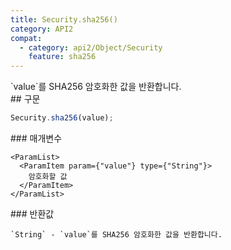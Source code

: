 ```yaml
---
title: Security.sha256()
category: API2
compat:
  - category: api2/Object/Security
    feature: sha256
---
```


<Section>
  `value`를 SHA256 암호화한 값을 반환합니다.
</Section>
<Section>
  ## 구문

  ~~~js
  Security.sha256(value);
  ~~~

  <Section>
    ### 매개변수

    <ParamList>
      <ParamItem param={"value"} type={"String"}>
        암호화할 값
      </ParamItem>
    </ParamList>
  </Section>
  <Section>
    ### 반환값

    `String` - `value`를 SHA256 암호화한 값을 반환합니다.
  </Section>
</Section>